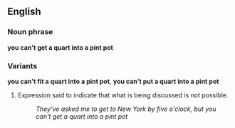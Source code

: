 ==English==
===Noun phrase===
'''you can't get a quart into a pint pot'''

===Variants===
'''you can't fit a quart into a pint pot''', 
'''you can't put a quart into a pint pot'''

#Expression said to indicate that what is being discussed is not possible.
#:''They've asked me to get to New York by five o'clock, but you can't get a quart into a pint pot''